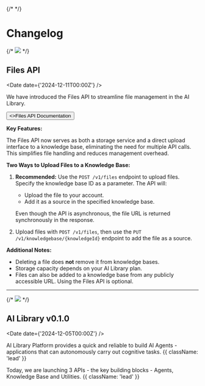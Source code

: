 

{/* <Timeline /> */}

# Changelog


{/* ![](https://images.unsplash.com/photo-1733173523386-3006dec1a835) */}

## Files API
<Date date={'2024-12-11T00:00Z'} />

We have introduced the Files API to streamline file management in the AI Library.

<Button href="/api-reference/files" arrow="right">
    <>Files API Documentation</>
  </Button>

**Key Features:**

The Files API now serves as both a storage service and a direct upload interface to a knowledge base, eliminating the need for multiple API calls. This simplifies file handling and reduces management overhead.

**Two Ways to Upload Files to a Knowledge Base:**

1. **Recommended:** Use the `POST /v1/files` endpoint to upload files. Specify the knowledge base ID as a parameter. The API will:
   - Upload the file to your account.
   - Add it as a source in the specified knowledge base.
   
   Even though the API is asynchronous, the file URL is returned synchronously in the response.

2. Upload files with `POST /v1/files`, then use the `PUT /v1/knowledgebase/{knowledgeId}` endpoint to add the file as a source.

**Additional Notes:**

- Deleting a file does **not** remove it from knowledge bases.
- Storage capacity depends on your AI Library plan.
- Files can also be added to a knowledge base from any publicly accessible URL. Using the Files API is optional.




---

{/* ![](https://images.unsplash.com/photo-1733317817195-36b3a6473dd3) */}


## AI Library v0.1.0
<Date date={'2024-12-05T00:00Z'} />


AI Library Platform provides a quick and reliable to build AI Agents - applications that can autonomously carry out cognitive tasks. {{ className: 'lead' }}

Today, we are launching 3 APIs - the key building blocks - Agents, Knowledge Base and Utilities.  {{ className: 'lead' }}


